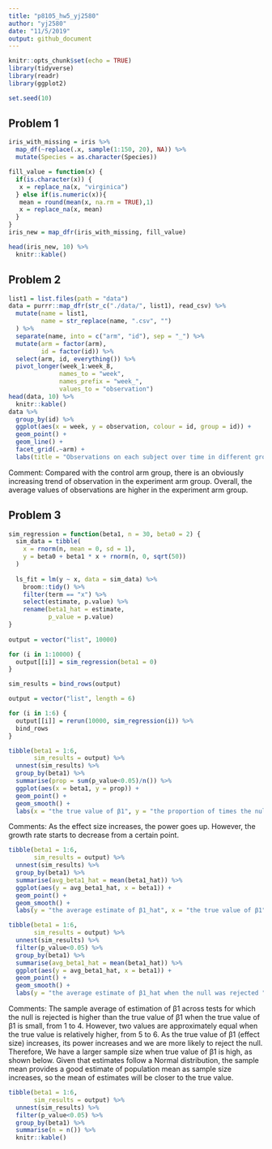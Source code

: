 ```yaml
---
title: "p8105_hw5_yj2580"
author: "yj2580"
date: "11/5/2019"
output: github_document
---
```


```r
knitr::opts_chunk$set(echo = TRUE)
library(tidyverse)
library(readr)
library(ggplot2)

set.seed(10)
```

## Problem 1

```r
iris_with_missing = iris %>% 
  map_df(~replace(.x, sample(1:150, 20), NA)) %>%
  mutate(Species = as.character(Species))

fill_value = function(x) {
  if(is.character(x)) {
   x = replace_na(x, "virginica")
  } else if(is.numeric(x)){
   mean = round(mean(x, na.rm = TRUE),1)
   x = replace_na(x, mean)
  }
}
iris_new = map_dfr(iris_with_missing, fill_value)

head(iris_new, 10) %>%
  knitr::kable()
```

## Problem 2

```r
list1 = list.files(path = "data")
data = purrr::map_dfr(str_c("./data/", list1), read_csv) %>%
  mutate(name = list1, 
         name = str_replace(name, ".csv", "")
  ) %>%
  separate(name, into = c("arm", "id"), sep = "_") %>%
  mutate(arm = factor(arm), 
         id = factor(id)) %>%
  select(arm, id, everything()) %>%
  pivot_longer(week_1:week_8,
              names_to = "week",
              names_prefix = "week_",
              values_to = "observation")
head(data, 10) %>%
  knitr::kable()
data %>%
  group_by(id) %>%
  ggplot(aes(x = week, y = observation, colour = id, group = id)) +
  geom_point() +
  geom_line() + 
  facet_grid(.~arm) +
  labs(title = "Observations on each subject over time in different groups")
```

Comment: Compared with the control arm group, there is an obviously increasing trend of observation in the experiment arm group. Overall, the average values of observations are higher in the experiment arm group.

## Problem 3

```r
sim_regression = function(beta1, n = 30, beta0 = 2) {
  sim_data = tibble(
    x = rnorm(n, mean = 0, sd = 1),
    y = beta0 + beta1 * x + rnorm(n, 0, sqrt(50))
  )
  
  ls_fit = lm(y ~ x, data = sim_data) %>%
    broom::tidy() %>%
    filter(term == "x") %>%
    select(estimate, p.value) %>%
    rename(beta1_hat = estimate,
           p_value = p.value)
}
  
output = vector("list", 10000)

for (i in 1:10000) {
  output[[i]] = sim_regression(beta1 = 0)
}

sim_results = bind_rows(output)
```

```r
output = vector("list", length = 6)

for (i in 1:6) {
  output[[i]] = rerun(10000, sim_regression(i)) %>% 
  bind_rows
}

tibble(beta1 = 1:6,
       sim_results = output) %>%
  unnest(sim_results) %>%
  group_by(beta1) %>%
  summarise(prop = sum(p_value<0.05)/n()) %>%
  ggplot(aes(x = beta1, y = prop)) +
  geom_point() +
  geom_smooth() +
  labs(x = "the true value of β1", y = "the proportion of times the null was rejected", title = "The association between effect size and power")
```

Comments: As the effect size increases, the power goes up. However, the growth rate starts to decrease from a certain point.

```r
tibble(beta1 = 1:6,
       sim_results = output) %>%
  unnest(sim_results) %>%
  group_by(beta1) %>%
  summarise(avg_beta1_hat = mean(beta1_hat)) %>%
  ggplot(aes(y = avg_beta1_hat, x = beta1)) +
  geom_point() +
  geom_smooth() +
  labs(y = "the average estimate of β1_hat", x = "the true value of β1")
```

```r
tibble(beta1 = 1:6,
       sim_results = output) %>%
  unnest(sim_results) %>%
  filter(p_value<0.05) %>%
  group_by(beta1) %>%
  summarise(avg_beta1_hat = mean(beta1_hat)) %>%
  ggplot(aes(y = avg_beta1_hat, x = beta1)) +
  geom_point() +
  geom_smooth() +
  labs(y = "the average estimate of β1_hat when the null was rejected ", x = "the true value of β1")
```

Comments: The sample average of estimation of β1 across tests for which the null is rejected is higher than the true value of β1 when the true value of β1 is small, from 1 to 4. However, two values are approximately equal when the true value is relatively higher, from 5 to 6. As the true value of β1 (effect size) increases, its power increases and we are more likely to reject the null. Therefore, We have a larger sample size when true value of β1 is high, as shown below. Given that estimates follow a Normal distribution, the sample mean provides a good estimate of population mean as sample size increases, so the mean of estimates will be closer to the true value.


```r
tibble(beta1 = 1:6,
       sim_results = output) %>%
  unnest(sim_results) %>%
  filter(p_value<0.05) %>%
  group_by(beta1) %>%
  summarise(n = n()) %>%
  knitr::kable()
```

